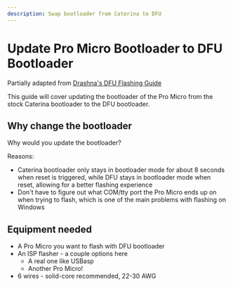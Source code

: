 ```yaml
---
description: Swap bootloader from Caterina to DFU
---
```


# Update Pro Micro Bootloader to DFU Bootloader

Partially adapted from [Drashna's DFU Flashing Guide](https://www.reddit.com/r/olkb/comments/8sxgzb/replace_pro_micro_bootloader_with_qmk_dfu/)

This guide will cover updating the bootloader of the Pro Micro from the stock Caterina bootloader to the DFU bootloader.

## Why change the bootloader

Why would you update the bootloader?

Reasons:

- Caterina bootloader only stays in bootloader mode for about 8 seconds when reset is triggered, while DFU stays in bootloader mode when reset, allowing for a better flashing experience
- Don't have to figure out what COM/tty port the Pro Micro ends up on when trying to flash, which is one of the main problems with flashing on Windows

## Equipment needed

- A Pro Micro you want to flash with DFU bootloader
- An ISP flasher - a couple options here
    - A real one like USBasp
    - Another Pro Micro!
- 6 wires - solid-core recommended, 22-30 AWG
